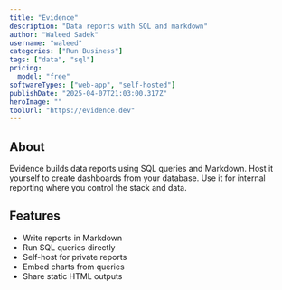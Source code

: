 ---
title: "Evidence"
description: "Data reports with SQL and markdown"
author: "Waleed Sadek"
username: "waleed"
categories: ["Run Business"]
tags: ["data", "sql"]
pricing:
  model: "free"
softwareTypes: ["web-app", "self-hosted"]
publishDate: "2025-04-07T21:03:00.317Z"
heroImage: ""
toolUrl: "https://evidence.dev"
---
## About
Evidence builds data reports using SQL queries and Markdown. Host it yourself to create dashboards from your database. Use it for internal reporting where you control the stack and data.

## Features
- Write reports in Markdown
- Run SQL queries directly
- Self-host for private reports
- Embed charts from queries
- Share static HTML outputs